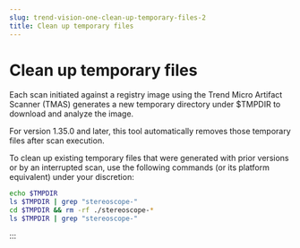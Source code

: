```yaml
---
slug: trend-vision-one-clean-up-temporary-files-2
title: Clean up temporary files
---
```

# Clean up temporary files

Each scan initiated against a registry image using the Trend Micro Artifact Scanner (TMAS) generates a new temporary directory under $TMPDIR to download and analyze the image.

For version 1.35.0 and later, this tool automatically removes those temporary files after scan execution.

To clean up existing temporary files that were generated with prior versions or by an interrupted scan, use the following commands (or its platform equivalent) under your discretion:

```bash
echo $TMPDIR
ls $TMPDIR | grep "stereoscope-"
cd $TMPDIR && rm -rf ./stereoscope-*
ls $TMPDIR | grep "stereoscope-"
```
:::
